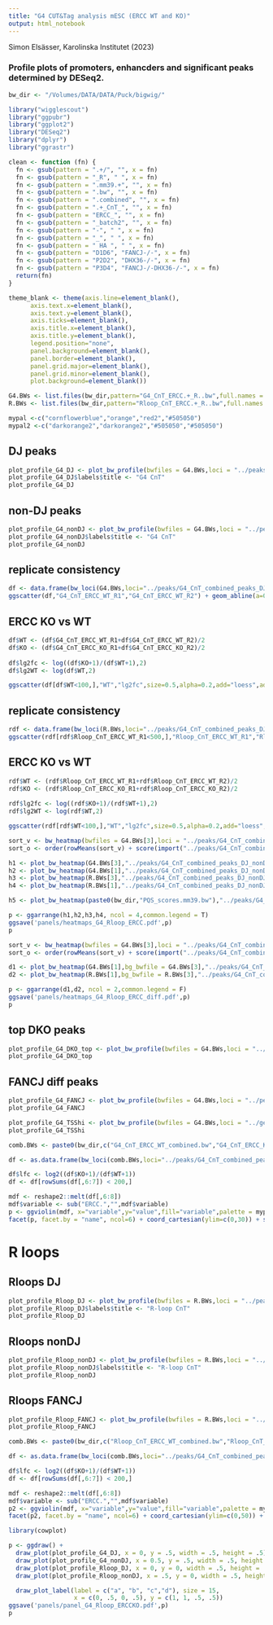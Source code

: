 ```yaml
---
title: "G4 CUT&Tag analysis mESC (ERCC WT and KO)"
output: html_notebook
---
```


Simon Elsässer, Karolinska Institutet (2023)

### Profile plots of promoters, enhancders and significant peaks determined by DESeq2.

```r
bw_dir <- "/Volumes/DATA/DATA/Puck/bigwig/"

library("wigglescout")
library("ggpubr")
library("ggplot2")
library("DESeq2")
library("dplyr")
library("ggrastr")

clean <- function (fn) {
  fn <- gsub(pattern = ".+/", "", x = fn)
  fn <- gsub(pattern = "_R", " ", x = fn)
  fn <- gsub(pattern = ".mm39.+", "", x = fn)
  fn <- gsub(pattern = ".bw", "", x = fn)
  fn <- gsub(pattern = ".combined", "", x = fn)
  fn <- gsub(pattern = ".+_CnT_", "", x = fn)
  fn <- gsub(pattern = "ERCC_", "", x = fn)
  fn <- gsub(pattern = "_batch2", "", x = fn)
  fn <- gsub(pattern = "-", " ", x = fn)
  fn <- gsub(pattern = "_", " ", x = fn)
  fn <- gsub(pattern = " HA ", " ", x = fn)
  fn <- gsub(pattern = "D1D6", "FANCJ-/-", x = fn)
  fn <- gsub(pattern = "P2D2", "DHX36-/-", x = fn)
  fn <- gsub(pattern = "P3D4", "FANCJ-/-DHX36-/-", x = fn)
  return(fn)
}

theme_blank <- theme(axis.line=element_blank(),
      axis.text.x=element_blank(),
      axis.text.y=element_blank(),
      axis.ticks=element_blank(),
      axis.title.x=element_blank(),
      axis.title.y=element_blank(),
      legend.position="none",
      panel.background=element_blank(),
      panel.border=element_blank(),
      panel.grid.major=element_blank(),
      panel.grid.minor=element_blank(),
      plot.background=element_blank())

G4.BWs <- list.files(bw_dir,pattern="G4_CnT_ERCC.+_R..bw",full.names = T)
R.BWs <- list.files(bw_dir,pattern="Rloop_CnT_ERCC.+_R..bw",full.names = T)

mypal <-c("cornflowerblue","orange","red2","#505050")
mypal2 <-c("darkorange2","darkorange2","#505050","#505050")
```

## DJ peaks
```r
plot_profile_G4_DJ <- plot_bw_profile(bwfiles = G4.BWs,loci = "../peaks/G4_CnT_combined_peaks_DJ.bed", mode="center", labels = clean(G4.BWs),show_error=T,colors = mypal2, verbose=F) + scale_y_continuous(limits=c(0,12))
plot_profile_G4_DJ$labels$title <- "G4 CnT"
plot_profile_G4_DJ
```

## non-DJ peaks
```r
plot_profile_G4_nonDJ <- plot_bw_profile(bwfiles = G4.BWs,loci = "../peaks/G4_CnT_combined_peaks_nonDJ.bed", mode="center", labels = clean(G4.BWs),show_error=T,colors = mypal2, verbose=F) + scale_y_continuous(limits=c(0,12))
plot_profile_G4_nonDJ$labels$title <- "G4 CnT"
plot_profile_G4_nonDJ
```

## replicate consistency
```r
df <- data.frame(bw_loci(G4.BWs,loci="../peaks/G4_CnT_combined_peaks_DJ_nonDJ.bed"))
ggscatter(df,"G4_CnT_ERCC_WT_R1","G4_CnT_ERCC_WT_R2") + geom_abline(a=0,b=1,linetype = "dotted")
```

## ERCC KO vs WT
```r
df$WT <- (df$G4_CnT_ERCC_WT_R1+df$G4_CnT_ERCC_WT_R2)/2
df$KO <- (df$G4_CnT_ERCC_KO_R1+df$G4_CnT_ERCC_KO_R2)/2
              
df$lg2fc <- log((df$KO+1)/(df$WT+1),2)
df$lg2WT <- log(df$WT,2)

ggscatter(df[df$WT<100,],"WT","lg2fc",size=0.5,alpha=0.2,add="loess",add.params=list(color="orange")) + geom_hline(yintercept = 0,linetype = "dotted",color="orange") + stat_summary_bin(fun.y="mean",bins=20,color="orange")
```
## replicate consistency
```r
rdf <- data.frame(bw_loci(R.BWs,loci="../peaks/G4_CnT_combined_peaks_DJ_nonDJ.bed"))
ggscatter(rdf[rdf$Rloop_CnT_ERCC_WT_R1<500,],"Rloop_CnT_ERCC_WT_R1","Rloop_CnT_ERCC_WT_R2") + geom_abline(a=0,b=1,linetype = "dotted")
```

## ERCC KO vs WT
```r
rdf$WT <- (rdf$Rloop_CnT_ERCC_WT_R1+rdf$Rloop_CnT_ERCC_WT_R2)/2
rdf$KO <- (rdf$Rloop_CnT_ERCC_KO_R1+rdf$Rloop_CnT_ERCC_KO_R2)/2
              
rdf$lg2fc <- log((rdf$KO+1)/(rdf$WT+1),2)
rdf$lg2WT <- log(rdf$WT,2)

ggscatter(rdf[rdf$WT<100,],"WT","lg2fc",size=0.5,alpha=0.2,add="loess",add.params=list(color="orange")) + geom_hline(yintercept = 0,linetype = "dotted",color="orange") + stat_summary_bin(fun.y="mean",bins=20,color="orange")
```


```r
sort_v <- bw_heatmap(bwfiles = G4.BWs[3],loci = "../peaks/G4_CnT_combined_peaks_DJ_nonDJ.bed",mode="center")[[1]]
sort_o <- order(rowMeans(sort_v) + score(import("../peaks/G4_CnT_combined_peaks_DJ_nonDJ.bed"))*1000)

h1 <- plot_bw_heatmap(G4.BWs[3],"../peaks/G4_CnT_combined_peaks_DJ_nonDJ.bed",mode="center",order_by=sort_o,max_rows_allowed = 200,verbose=F, zmax = 21)
h2 <- plot_bw_heatmap(G4.BWs[1],"../peaks/G4_CnT_combined_peaks_DJ_nonDJ.bed",mode="center",order_by=sort_o,max_rows_allowed = 200,verbose=F, zmax = 21)
h3 <- plot_bw_heatmap(R.BWs[3],"../peaks/G4_CnT_combined_peaks_DJ_nonDJ.bed",mode="center",order_by=sort_o,max_rows_allowed = 200,verbose=F, zmax = 30)
h4 <- plot_bw_heatmap(R.BWs[1],"../peaks/G4_CnT_combined_peaks_DJ_nonDJ.bed",mode="center",order_by=sort_o,max_rows_allowed = 200,verbose=F, zmax = 30)

h5 <- plot_bw_heatmap(paste0(bw_dir,"PQS_scores.mm39.bw"),"../peaks/G4_CnT_combined_peaks_DJ_nonDJ.bed",mode="center",order_by=sort_o,max_rows_allowed = 200,verbose=F,zmin=2, zmax = 10)

p <- ggarrange(h1,h2,h3,h4, ncol = 4,common.legend = T)
ggsave('panels/heatmaps_G4_Rloop_ERCC.pdf',p)
p
```
```r
sort_v <- bw_heatmap(bwfiles = G4.BWs[3],loci = "../peaks/G4_CnT_combined_peaks_DJ_nonDJ.bed",mode="center")[[1]]
sort_o <- order(rowMeans(sort_v) + score(import("../peaks/G4_CnT_combined_peaks_DJ_nonDJ.bed"))*1000)

d1 <- plot_bw_heatmap(G4.BWs[1],bg_bwfile = G4.BWs[3],"../peaks/G4_CnT_combined_peaks_DJ_nonDJ.bed",mode="center",order_by=sort_o,max_rows_allowed = 200,verbose=F,norm_mode = "log2fc")
d2 <- plot_bw_heatmap(R.BWs[1],bg_bwfile = R.BWs[3],"../peaks/G4_CnT_combined_peaks_DJ_nonDJ.bed",mode="center",order_by=sort_o,max_rows_allowed = 200,verbose=F,norm_mode = "log2fc")

p <- ggarrange(d1,d2, ncol = 2,common.legend = F)
ggsave('panels/heatmaps_G4_Rloop_ERCC_diff.pdf',p)
p
```



## top DKO peaks
```r
plot_profile_G4_DKO_top <- plot_bw_profile(bwfiles = G4.BWs,loci = "../peaks/G4_CnT_combined_peaks_DESeq_DKO_sig_lfc_base_cutoff.bed", mode="center", labels = clean(G4.BWs),show_error=T,colors = mypal2, verbose=F) + scale_y_continuous(limits=c(0,13))
plot_profile_G4_DKO_top
```
## FANCJ diff peaks
```r
plot_profile_G4_FANCJ <- plot_bw_profile(bwfiles = G4.BWs,loci = "../peaks/G4_CnT_combined_peaks_DESeq_FANCJ_sig.bed", mode="center", labels = clean(G4.BWs),show_error=T,colors = mypal2, verbose=F) + scale_y_continuous(limits=c(0,13))
plot_profile_G4_FANCJ
```

```r
plot_profile_G4_TSShi <- plot_bw_profile(bwfiles = G4.BWs,loci = "../genome/genes_hi_lt10kb.mm39.bed", mode="start", labels = clean(G4.BWs),show_error=T,colors = mypal2, verbose=F) + scale_y_continuous(limits=c(0,30))
plot_profile_G4_TSShi
```
```r
comb.BWs <- paste0(bw_dir,c("G4_CnT_ERCC_WT_combined.bw","G4_CnT_ERCC_KO_combined.bw"))

df <- as.data.frame(bw_loci(comb.BWs,loci="../peaks/G4_CnT_combined_peaks_DJ_nonDJ.bed",labels=clean(comb.BWs)))

df$lfc <- log2((df$KO+1)/(df$WT+1))
df <- df[rowSums(df[,6:7]) < 200,]

mdf <- reshape2::melt(df[,6:8])
mdf$variable <- sub("ERCC.","",mdf$variable)
p <- ggviolin(mdf, x="variable",y="value",fill="variable",palette = mypal2[c(3,1)], add="mean_sd", title = "G4 ERCC1 KO vs WT") 
facet(p, facet.by = "name", ncol=6) + coord_cartesian(ylim=c(0,30)) + stat_compare_means(label.y = 30, aes(label = paste0("p=", after_stat(p.format)))) 
```

# R loops

## Rloops DJ

```r
plot_profile_Rloop_DJ <- plot_bw_profile(bwfiles = R.BWs,loci = "../peaks/G4_CnT_combined_peaks_DJ.bed", mode="center", labels = clean(R.BWs),show_error=T,colors = mypal2, verbose=F) + scale_y_continuous(limits=c(0,27))
plot_profile_Rloop_DJ$labels$title <- "R-loop CnT"
plot_profile_Rloop_DJ 
```

## Rloops nonDJ
```r
plot_profile_Rloop_nonDJ <- plot_bw_profile(bwfiles = R.BWs,loci = "../peaks/G4_CnT_combined_peaks_nonDJ.bed", mode="center", labels = clean(R.BWs),show_error=T,colors = mypal2, verbose=F) + scale_y_continuous(limits=c(0,28))
plot_profile_Rloop_nonDJ$labels$title <- "R-loop CnT"
plot_profile_Rloop_nonDJ
```

## Rloops FANCJ
```r
plot_profile_Rloop_FANCJ <- plot_bw_profile(bwfiles = R.BWs,loci = "../peaks/G4_CnT_combined_peaks_DESeq_FANCJ_sig.bed", mode="center", labels = clean(R.BWs),show_error=T,colors = mypal2, verbose=F) 
plot_profile_Rloop_FANCJ
```
```r
comb.BWs <- paste0(bw_dir,c("Rloop_CnT_ERCC_WT_combined.bw","Rloop_CnT_ERCC_KO_combined.bw"))

df <- as.data.frame(bw_loci(comb.BWs,loci="../peaks/G4_CnT_combined_peaks_DJ_nonDJ.bed",labels=clean(comb.BWs)))

df$lfc <- log2((df$KO+1)/(df$WT+1))
df <- df[rowSums(df[,6:7]) < 200,]

mdf <- reshape2::melt(df[,6:8])
mdf$variable <- sub("ERCC.","",mdf$variable)
p2 <- ggviolin(mdf, x="variable",y="value",fill="variable",palette = mypal2[c(3,1)], add="mean_sd", title = "R-loop ERCC1 KO vs WT") 
facet(p2, facet.by = "name", ncol=6) + coord_cartesian(ylim=c(0,50)) + stat_compare_means(label.y = 45, aes(label = paste0("p=", after_stat(p.format)))) 
```


```r
library(cowplot)

p <- ggdraw() +
  draw_plot(plot_profile_G4_DJ, x = 0, y = .5, width = .5, height = .5) +
  draw_plot(plot_profile_G4_nonDJ, x = 0.5, y = .5, width = .5, height = .5) +
  draw_plot(plot_profile_Rloop_DJ, x = 0, y = 0, width = .5, height = .5) +
  draw_plot(plot_profile_Rloop_nonDJ, x = .5, y = 0, width = .5, height = .5) +

  draw_plot_label(label = c("a", "b", "c","d"), size = 15,
                  x = c(0, .5, 0, .5), y = c(1, 1, .5, .5))
ggsave('panels/panel_G4_Rloop_ERCCKO.pdf',p)
p
```